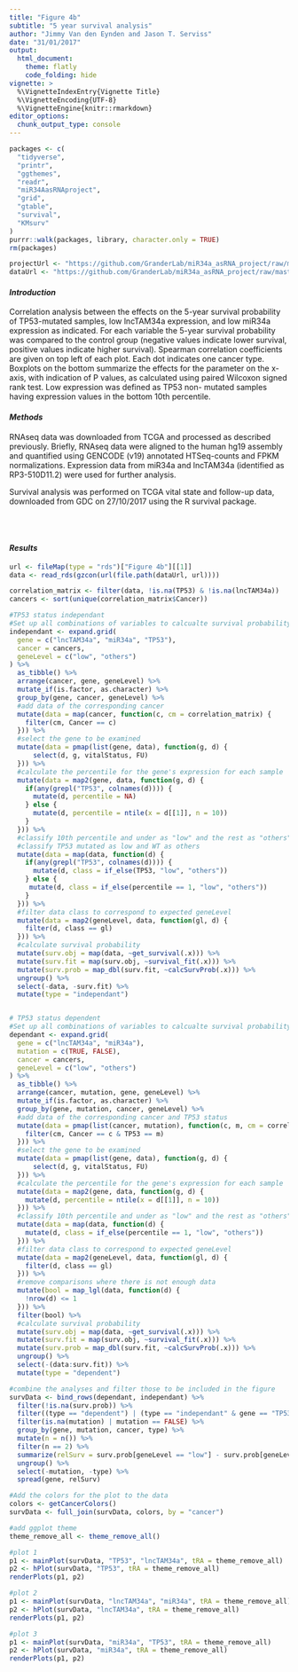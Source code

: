 ```yaml
---
title: "Figure 4b"
subtitle: "5 year survival analysis"
author: "Jimmy Van den Eynden and Jason T. Serviss"
date: "31/01/2017"
output:
  html_document:
    theme: flatly
    code_folding: hide
vignette: >
  %\VignetteIndexEntry{Vignette Title}
  %\VignetteEncoding{UTF-8}
  %\VignetteEngine{knitr::rmarkdown}
editor_options: 
  chunk_output_type: console
---
```


<style> 
.caption { 
  color: Black; 
  font-family: "Times New Roman", Times, serif;
  font-size: 1.0em; 
}
</style>

```r
packages <- c(
  "tidyverse",
  "printr",
  "ggthemes",
  "readr",
  "miR34AasRNAproject",
  "grid",
  "gtable",
  "survival",
  "KMsurv"
)
purrr::walk(packages, library, character.only = TRUE)
rm(packages)

```

```r

projectUrl <- "https://github.com/GranderLab/miR34a_asRNA_project/raw/master/inst"
dataUrl <- "https://github.com/GranderLab/miR34a_asRNA_project/raw/master/"

```

#### _Introduction_
Correlation analysis between the effects on the 5-year survival
probability of TP53-mutated samples, low lncTAM34a expression, and low
miR34a expression as indicated. For each variable the 5-year survival
probability was compared to the control group (negative values indicate lower
survival, positive values indicate higher survival). Spearman correlation
coefficients are given on top left of each plot. Each dot indicates one cancer
type. Boxplots on the bottom summarize the effects for
the parameter on the x-axis, with indication of P values, as calculated using
paired Wilcoxon signed rank test. Low expression was defined as TP53 non-
mutated samples having expression values in the bottom 10th percentile.

#### _Methods_
RNAseq data was downloaded from TCGA and processed as described previously. 
Briefly, RNAseq data were aligned to the human hg19 assembly and quantified 
using GENCODE (v19) annotated HTSeq-counts and FPKM normalizations. Expression 
data from miR34a and lncTAM34a (identified as RP3-510D11.2) were used for 
further analysis. 

Survival analysis was performed on TCGA vital state and follow-up data,
downloaded from GDC on 27/10/2017 using the R survival package.

<br></br>

#### _Results_
```r

url <- fileMap(type = "rds")["Figure 4b"][[1]]
data <- read_rds(gzcon(url(file.path(dataUrl, url))))

```

```r
correlation_matrix <- filter(data, !is.na(TP53) & !is.na(lncTAM34a))
cancers <- sort(unique(correlation_matrix$Cancer))

#TP53 status independant
#Set up all combinations of variables to calcualte survival probability for
independant <- expand.grid(
  gene = c("lncTAM34a", "miR34a", "TP53"),
  cancer = cancers,
  geneLevel = c("low", "others")
) %>% 
  as_tibble() %>%
  arrange(cancer, gene, geneLevel) %>%
  mutate_if(is.factor, as.character) %>%
  group_by(gene, cancer, geneLevel) %>%
  #add data of the corresponding cancer
  mutate(data = map(cancer, function(c, cm = correlation_matrix) {
    filter(cm, Cancer == c)
  })) %>%
  #select the gene to be examined
  mutate(data = pmap(list(gene, data), function(g, d) {
      select(d, g, vitalStatus, FU)
  })) %>%
  #calculate the percentile for the gene's expression for each sample
  mutate(data = map2(gene, data, function(g, d) {
    if(any(grepl("TP53", colnames(d)))) {
      mutate(d, percentile = NA)
    } else {
      mutate(d, percentile = ntile(x = d[[1]], n = 10))
    }
  })) %>%
  #classify 10th percentile and under as "low" and the rest as "others"
  #classify TP53 mutated as low and WT as others
  mutate(data = map(data, function(d) {
    if(any(grepl("TP53", colnames(d)))) {
      mutate(d, class = if_else(TP53, "low", "others"))
    } else {
     mutate(d, class = if_else(percentile == 1, "low", "others")) 
    }
  })) %>%
  #filter data class to correspond to expected geneLevel
  mutate(data = map2(geneLevel, data, function(gl, d) {
    filter(d, class == gl)
  })) %>%
  #calculate survival probability
  mutate(surv.obj = map(data, ~get_survival(.x))) %>%
  mutate(surv.fit = map(surv.obj, ~survival_fit(.x))) %>%
  mutate(surv.prob = map_dbl(surv.fit, ~calcSurvProb(.x))) %>%
  ungroup() %>%
  select(-data, -surv.fit) %>%
  mutate(type = "independant")


# TP53 status dependent
#Set up all combinations of variables to calcualte survival probability for
dependant <- expand.grid(
  gene = c("lncTAM34a", "miR34a"),
  mutation = c(TRUE, FALSE),
  cancer = cancers,
  geneLevel = c("low", "others")
) %>% 
  as_tibble() %>%
  arrange(cancer, mutation, gene, geneLevel) %>%
  mutate_if(is.factor, as.character) %>%
  group_by(gene, mutation, cancer, geneLevel) %>%
  #add data of the corresponding cancer and TP53 status
  mutate(data = pmap(list(cancer, mutation), function(c, m, cm = correlation_matrix) {
    filter(cm, Cancer == c & TP53 == m)
  })) %>%
  #select the gene to be examined
  mutate(data = pmap(list(gene, data), function(g, d) {
      select(d, g, vitalStatus, FU)
  })) %>%
  #calculate the percentile for the gene's expression for each sample
  mutate(data = map2(gene, data, function(g, d) {
    mutate(d, percentile = ntile(x = d[[1]], n = 10))
  })) %>%
  #classify 10th percentile and under as "low" and the rest as "others"
  mutate(data = map(data, function(d) {
    mutate(d, class = if_else(percentile == 1, "low", "others"))
  })) %>%
  #filter data class to correspond to expected geneLevel
  mutate(data = map2(geneLevel, data, function(gl, d) {
    filter(d, class == gl)
  })) %>%
  #remove comparisons where there is not enough data
  mutate(bool = map_lgl(data, function(d) {
    !nrow(d) <= 1
  })) %>%
  filter(bool) %>%
  #calculate survival probability
  mutate(surv.obj = map(data, ~get_survival(.x))) %>%
  mutate(surv.fit = map(surv.obj, ~survival_fit(.x))) %>%
  mutate(surv.prob = map_dbl(surv.fit, ~calcSurvProb(.x))) %>%
  ungroup() %>%
  select(-(data:surv.fit)) %>%
  mutate(type = "dependent")

#combine the analyses and filter those to be included in the figure
survData <- bind_rows(dependant, independant) %>%
  filter(!is.na(surv.prob)) %>%
  filter((type == "dependent") | (type == "independant" & gene == "TP53")) %>%
  filter(is.na(mutation) | mutation == FALSE) %>%
  group_by(gene, mutation, cancer, type) %>%
  mutate(n = n()) %>%
  filter(n == 2) %>%
  summarize(relSurv = surv.prob[geneLevel == "low"] - surv.prob[geneLevel == "others"]) %>%
  ungroup() %>%
  select(-mutation, -type) %>%
  spread(gene, relSurv)
```

```r
#Add the colors for the plot to the data
colors <- getCancerColors()
survData <- full_join(survData, colors, by = "cancer")

#add ggplot theme
theme_remove_all <- theme_remove_all()

#plot 1
p1 <- mainPlot(survData, "TP53", "lncTAM34a", tRA = theme_remove_all)
p2 <- hPlot(survData, "TP53", tRA = theme_remove_all)
renderPlots(p1, p2)

#plot 2
p1 <- mainPlot(survData, "lncTAM34a", "miR34a", tRA = theme_remove_all)
p2 <- hPlot(survData, "lncTAM34a", tRA = theme_remove_all)
renderPlots(p1, p2)

#plot 3
p1 <- mainPlot(survData, "miR34a", "TP53", tRA = theme_remove_all)
p2 <- hPlot(survData, "miR34a", tRA = theme_remove_all)
renderPlots(p1, p2)
```

